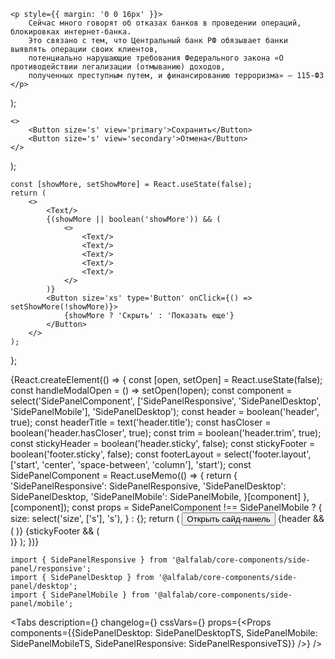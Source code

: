 



<Meta
    title='Компоненты/SidePanel'
/>

    <p style={{ margin: '0 0 16px' }}>
        Сейчас много говорят об отказах банков в проведении операций, блокировках интернет-банка.
        Это связано с тем, что Центральный банк РФ обязывает банки выявлять операции своих клиентов,
        потенциально нарушающие требования Федерального закона «О противодействии легализации (отмыванию) доходов,
        полученных преступным путем, и финансированию терроризма» — 115-ФЗ
    </p>
);

    <>
        <Button size='s' view='primary'>Сохранить</Button>
        <Button size='s' view='secondary'>Отмена</Button>
    </>
);

    const [showMore, setShowMore] = React.useState(false);
    return (
        <>
            <Text/>
            {(showMore || boolean('showMore')) && (
                <>
                    <Text/>
                    <Text/>
                    <Text/>
                    <Text/>
                    <Text/>
                </>
            )}
            <Button size='xs' type='Button' onClick={() => setShowMore(!showMore)}>
                {showMore ? 'Скрыть' : 'Показать еще'}
            </Button>
        </>
    );
};

<Story name='SidePanel'>
    {React.createElement(() => {
        const [open, setOpen] = React.useState(false);
        const handleModalOpen = () => setOpen(!open);
        const component = select('SidePanelComponent', ['SidePanelResponsive', 'SidePanelDesktop', 'SidePanelMobile'], 'SidePanelDesktop');
        const header = boolean('header', true);
        const headerTitle = text('header.title');
        const hasCloser = boolean('header.hasCloser', true);
        const trim = boolean('header.trim', true);
        const stickyHeader = boolean('header.sticky', false);
        const stickyFooter = boolean('footer.sticky', false);
        const footerLayout = select('footer.layout', ['start', 'center', 'space-between', 'column'], 'start');
        const SidePanelComponent = React.useMemo(() => {
            return {
                'SidePanelResponsive': SidePanelResponsive,
                'SidePanelDesktop': SidePanelDesktop,
                'SidePanelMobile': SidePanelMobile,
            }[component]
        }, [component]);
        const props = SidePanelComponent !== SidePanelMobile ? {
            size: select('size', ['s'], 's'),
        } : {};
        return (
            <React.Fragment>
                <Button type='button' size='xs' onClick={handleModalOpen}>Открыть сайд-панель</Button>
                <SidePanelComponent
                    open={open || boolean('open')}
                    onClose={handleModalOpen}
                    {...props}
                >
                    {header && (
                        <SidePanelComponent.Header
                            sticky={stickyHeader}
                            hasCloser={hasCloser}
                            title={headerTitle}
                            trim={trim}
                            align='left'
                        />
                    )}
                    <SidePanelComponent.Content>
                        <Content />
                    </SidePanelComponent.Content>
                    {stickyFooter && (
                        <SidePanelComponent.Footer sticky={stickyFooter} layout={footerLayout} >
                            <Footer />
                        </SidePanelComponent.Footer>
                    )}
                </SidePanelComponent>
            </React.Fragment>
        );
    })}
</Story>



<!-- Docs -->

<ComponentHeader
    name='SidePanel'
    version={version}
    package='@alfalab/core-components/side-panel'
    stage={1}
    design='https://www.figma.com/file/cdNnkh2QdxuvYLrBm4cubM/Web-%3A%3A-Core-Default-Components?node-id=10773%3A58769'
/>


```tsx
import { SidePanelResponsive } from '@alfalab/core-components/side-panel/responsive';
import { SidePanelDesktop } from '@alfalab/core-components/side-panel/desktop';
import { SidePanelMobile } from '@alfalab/core-components/side-panel/mobile';
```

<Tabs
    description={<Description />}
    changelog={<Changelog />}
    cssVars={<CssVars css={vars} />}
    props={<Props components={{SidePanelDesktop: SidePanelDesktopTS, SidePanelMobile: SidePanelMobileTS, SidePanelResponsive: SidePanelResponsiveTS}} />}
/>
